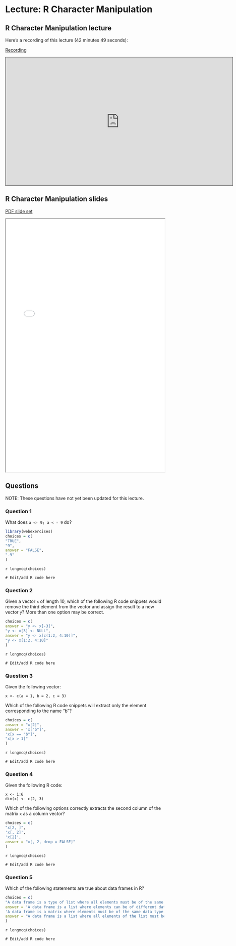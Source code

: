 # Lecture: R Character Manipulation

## R Character Manipulation lecture

Here's a recording of this lecture (42 minutes 49 seconds):

[Recording](https://pitt.hosted.panopto.com/Panopto/Pages/Viewer.aspx?id=58718f98-b868-443e-9e0a-b34c0158657c){.external target="_blank"}

<iframe credentialless src="https://pitt.hosted.panopto.com/Panopto/Pages/Embed.aspx?id=58718f98-b868-443e-9e0a-b34c0158657c&autoplay=false&offerviewer=true&showtitle=true&showbrand=true&captions=false&interactivity=all" height="405" width="720" style="border: 1px solid #464646;" allowfullscreen allow="autoplay">

</iframe>

## R Character Manipulation slides

[PDF slide set](pdfs/R_character_manipulation_full.pdf){target="_blank"}

<iframe width="100%" height="800" src="pdfs/R_character_manipulation_full.pdf">

</iframe>

## Questions

NOTE: These questions have not yet been updated for this lecture.

### Question 1

What does `a <- 9; a < - 9` do?

```r
library(webexercises)
choices = c(
"TRUE",
"9",
answer = "FALSE",
"-9"
)
```

`r longmcq(choices)`

```webr-r
# Edit/add R code here
```

### Question 2

Given a vector `x` of length 10, which of the following R code snippets would remove the third element from the vector and assign the result to a new vector `y`? More than one option may be correct.

```r
choices = c(
answer = "y <- x[-3]",
"y <- x[3] <- NULL",
answer = "y <- x[c(1:2, 4:10)]",
"y <- x[1:2, 4:10]"
)
```

`r longmcq(choices)`


```webr-r
# Edit/add R code here
```

### Question 3

Given the following vector:

`x <- c(a = 1, b = 2, c = 3)`

Which of the following R code snippets will extract only the element corresponding to the name "b"?

```r
choices = c(
answer = "x[2]",
answer = 'x["b"]',
'x[x == "b"]',
"x[x > 1]"
)
```

`r longmcq(choices)`

```webr-r
# Edit/add R code here
```

### Question 4

Given the following R code:

```         
x <- 1:6
dim(x) <- c(2, 3)
```

Which of the following options correctly extracts the second column of the matrix `x` as a column vector?

```r
choices = c(
"x[2, ]",
'x[, 2]',
'x[2]',
answer = "x[, 2, drop = FALSE]"
)
```

`r longmcq(choices)`

```webr-r
# Edit/add R code here
```

### Question 5

Which of the following statements are true about data frames in R?

```r
choices = c(
"A data frame is a type of list where all elements must be of the same data type.",
answer = 'A data frame is a list where elements can be of different data types.',
'A data frame is a matrix where elements must be of the same data type.',
answer = "A data frame is a list where all elements of the list must be of the same length."
)
```

`r longmcq(choices)`

```webr-r
# Edit/add R code here
```
